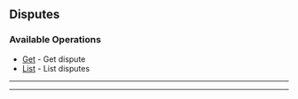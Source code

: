 
## Disputes

### Available Operations

* [Get](/resources/disputes/get) - Get dispute
* [List](/resources/disputes/list) - List disputes

---
<Get />

---
<List />
